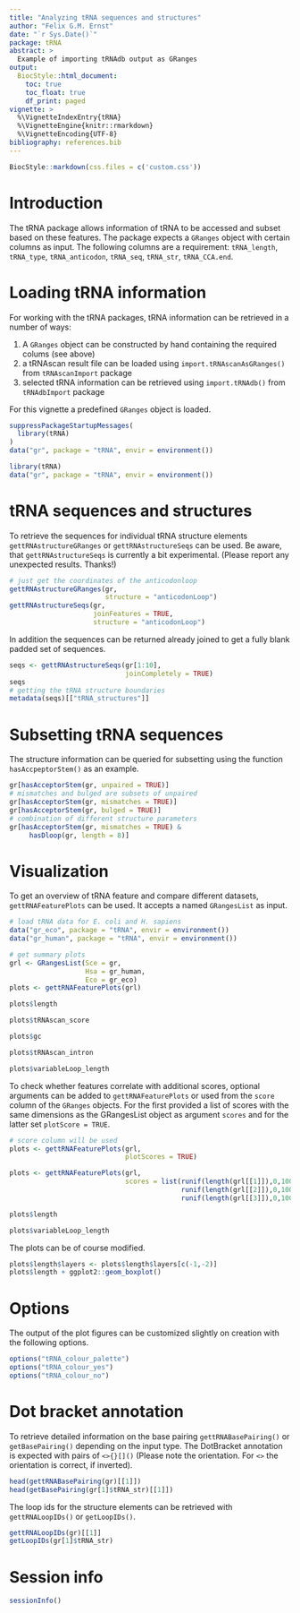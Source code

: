 ```yaml
---
title: "Analyzing tRNA sequences and structures"
author: "Felix G.M. Ernst"
date: "`r Sys.Date()`"
package: tRNA
abstract: >
  Example of importing tRNAdb output as GRanges
output:
  BiocStyle::html_document:
    toc: true
    toc_float: true
    df_print: paged
vignette: >
  %\VignetteIndexEntry{tRNA}
  %\VignetteEngine{knitr::rmarkdown}
  %\VignetteEncoding{UTF-8}
bibliography: references.bib
---
```


```r
BiocStyle::markdown(css.files = c('custom.css'))
```

# Introduction

The tRNA package allows information of tRNA to be accessed and subset based on 
these features. The package expects a `GRanges` object with certain columns
as input. The following columns are a requirement: `tRNA_length`, `tRNA_type`,
`tRNA_anticodon`, `tRNA_seq`, `tRNA_str`, `tRNA_CCA.end`.

# Loading tRNA information

For working with the tRNA packages, tRNA information can be retrieved in a 
number of ways:

  1. A `GRanges` object can be constructed by hand containing the
required colums (see above)
  2. a tRNAscan result file can be loaded using 
  `import.tRNAscanAsGRanges()` from `tRNAscanImport` package
  3. selected tRNA information can be retrieved using
  `import.tRNAdb()` from `tRNAdbImport` package

For this vignette a predefined `GRanges` object is loaded.

```r
suppressPackageStartupMessages(
  library(tRNA)
)
data("gr", package = "tRNA", envir = environment())
```

```r
library(tRNA)
data("gr", package = "tRNA", envir = environment())
```

# tRNA sequences and structures

To retrieve the sequences for individual tRNA structure elements 
`gettRNAstructureGRanges` or `gettRNAstructureSeqs` can be used. Be aware, that
`gettRNAstructureSeqs` is currently a bit experimental. (Please report any 
unexpected results. Thanks!)

```r
# just get the coordinates of the anticodonloop
gettRNAstructureGRanges(gr,
                        structure = "anticodonLoop")
gettRNAstructureSeqs(gr,
                     joinFeatures = TRUE,
                     structure = "anticodonLoop")
```

In addition the sequences can be returned already joined to get a fully blank
padded set of sequences.

```r
seqs <- gettRNAstructureSeqs(gr[1:10],
                             joinCompletely = TRUE)
seqs
# getting the tRNA structure boundaries
metadata(seqs)[["tRNA_structures"]]
```

# Subsetting tRNA sequences

The structure information can be queried for subsetting using the function
`hasAccpeptorStem()` as an example.

```r
gr[hasAcceptorStem(gr, unpaired = TRUE)]
# mismatches and bulged are subsets of unpaired
gr[hasAcceptorStem(gr, mismatches = TRUE)]
gr[hasAcceptorStem(gr, bulged = TRUE)]
# combination of different structure parameters
gr[hasAcceptorStem(gr, mismatches = TRUE) & 
     hasDloop(gr, length = 8)]
```

# Visualization

To get an overview of tRNA feature and compare different datasets, 
`gettRNAFeaturePlots` can be used. It accepts a named `GRangesList` as input.

```r
# load tRNA data for E. coli and H. sapiens
data("gr_eco", package = "tRNA", envir = environment())
data("gr_human", package = "tRNA", envir = environment())

# get summary plots
grl <- GRangesList(Sce = gr,
                   Hsa = gr_human,
                   Eco = gr_eco)
plots <- gettRNAFeaturePlots(grl)
```
```r
plots$length
```
```r
plots$tRNAscan_score
```
```r
plots$gc
```
```r
plots$tRNAscan_intron
```
```r
plots$variableLoop_length
```

To check whether features correlate with additional scores, optional
arguments can be added to `gettRNAFeaturePlots` or used from the `score` column
of the `GRanges` objects. For the first provided a list of scores with the same 
dimensions as the GRangesList object as argument `scores` and for the latter 
set `plotScore = TRUE`.

```r
# score column will be used
plots <- gettRNAFeaturePlots(grl,
                             plotScores = TRUE)
```
```r
plots <- gettRNAFeaturePlots(grl,
                             scores = list(runif(length(grl[[1]]),0,100),
                                           runif(length(grl[[2]]),0,100),
                                           runif(length(grl[[3]]),0,100)))
```
```r
plots$length
```
```r
plots$variableLoop_length
```

The plots can be of course modified.

```r
plots$length$layers <- plots$length$layers[c(-1,-2)]
plots$length + ggplot2::geom_boxplot()
```

# Options

The output of the plot figures can be customized slightly on creation with the 
following options.

```r
options("tRNA_colour_palette")
options("tRNA_colour_yes")
options("tRNA_colour_no")
```

# Dot bracket annotation

To retrieve detailed information on the base pairing `gettRNABasePairing()` or
`getBasePairing()` depending on the input type. The DotBracket annotation is
expected with pairs of `<>{}[]()` (Please note the orientation. For `<>` the
orientation is correct, if inverted).

```r
head(gettRNABasePairing(gr)[[1]])
head(getBasePairing(gr[1]$tRNA_str)[[1]])
```

The loop ids for the structure elements can be retrieved with 
`gettRNALoopIDs()` or `getLoopIDs()`.

```r
gettRNALoopIDs(gr)[[1]]
getLoopIDs(gr[1]$tRNA_str)
```

# Session info

```r
sessionInfo()
```
